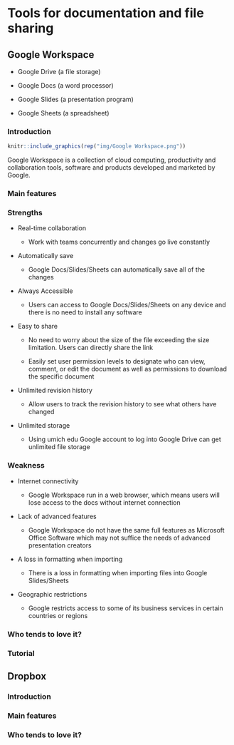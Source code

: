 # Tools for documentation and file sharing

## Google Workspace 

- Google Drive (a file storage)

- Google Docs (a word processor)

- Google Slides (a presentation program)

- Google Sheets (a spreadsheet)

### Introduction

```r
knitr::include_graphics(rep("img/Google Workspace.png"))
```

Google Workspace is a collection of cloud computing, productivity and collaboration tools, software and products developed and marketed by Google.

### Main features

### Strengths

- Real-time collaboration

  + Work with teams concurrently and changes go live constantly
  
- Automatically save

  + Google Docs/Slides/Sheets can automatically save all of the changes
  
- Always Accessible

  + Users can access to Google Docs/Slides/Sheets on any device and there is no need to install any software
  
- Easy to share

  + No need to worry about the size of the file exceeding the size limitation. Users can directly share the link
  
  + Easily set user permission levels to designate who can view, comment, or edit the document as well as permissions to download the specific document
  
- Unlimited revision history

  + Allow users to track the revision history to see what others have changed
  
- Unlimited storage

  + Using umich edu Google account to log into Google Drive can get unlimited file storage
  
### Weakness

- Internet connectivity

  + Google Workspace run in a web browser, which means users will lose access to the docs without internet connection
  
- Lack of advanced features
  
  + Google Workspace do not have the same full features as Microsoft Office Software which may not suffice the needs of advanced presentation creators 

- A loss in formatting when importing

  + There is a loss in formatting when importing files into Google Slides/Sheets
  
- Geographic restrictions

  + Google restricts access to some of its business services in certain countries or regions

### Who tends to love it?

### Tutorial

## Dropbox

### Introduction

### Main features

### Who tends to love it?
